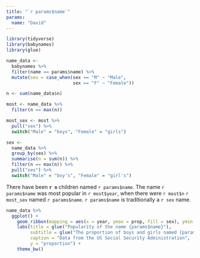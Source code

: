 ```yaml
---
title: "`r params$name`"
params: 
  name: "David"
---
```


```r
library(tidyverse)
library(babynames)
library(glue)

name_data <- 
  babynames %>% 
  filter(name == params$name) %>% 
  mutate(sex = case_when(sex == "M" ~ "Male", 
                         sex == "F" ~ "Female"))

n <- sum(name_data$n)

most <- name_data %>% 
  filter(n == max(n))

most_sex <- most %>% 
  pull("sex") %>% 
  switch("Male" = "boys", "Female" = "girls")

sex <-
  name_data %>% 
  group_by(sex) %>% 
  summarise(n = sum(n)) %>% 
  filter(n == max(n)) %>% 
  pull("sex") %>% 
  switch("Male" = "boy's", "Female" = "girl's")
```

There have been **`r n`** children named `r params$name`. The name `r params$name` was most popular in `r most$year`, when there were `r most$n` `r most_sex` named `r params$name`. `r params$name` is traditionally a `r sex` name.

```r
name_data %>% 
  ggplot() +
    geom_ribbon(mapping = aes(x = year, ymax = prop, fill = sex), ymin = 0, alpha = 0.5) +
    labs(title = glue("Popularity of the name {params$name}"), 
         subtitle = glue("The proportion of boys and girls named {params$name}, 1880-2017"), 
         caption = "Data from the US Social Security Administration",
         y = "proportion") +
    theme_bw()
```


